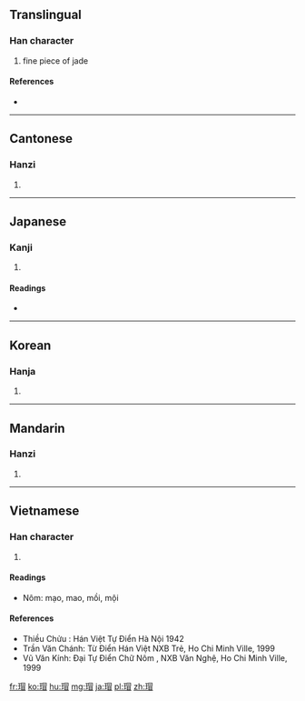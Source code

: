==Translingual==

===Han character===
{{Han char|rn=96|rad=玉|as=09|sn=13|four=1616<sub>0</sub>|canj=一土日月山 (MGABU)}}

# fine piece of jade

====References====
* {{Han ref|kx=0736.150|dkj=21096|dj=1147.180|hdz=21126.050|uh=7441|ud=29761|bh=B7E8|bd=47080}}

----

==Cantonese==

===Hanzi===
{{yue-hanzi|jyut=|y=mou6}}

# {{defn|lang=yue|sort=玉09}}

----

==Japanese==

===Kanji===
{{ja-kanji|grade=|rs=玉09}}

# {{defn|lang=ja|sort=玉09}}

====Readings====
* {{ja-readings|kanon=[[ぼう]] (bō), [[ばい]] (bai)|goon=[[もう]] (mō), [[まい]] (mai)}}

----

==Korean==

===Hanja===
{{ko-hanja|hangeul=[[모]], [[매]]|rv=mo, mae|mr=mo, mae|y=mo, may}}

# {{defn|lang=ko|sort=玉09}}

----

==Mandarin==

===Hanzi===
{{cmn-hanzi|pin=[[mào]] ([[mao4]])|wg=mao<sup>4</sup>}}

# {{defn|lang=cmn|sort=玉09}}

----

==Vietnamese==

===Han character===
{{vi-hantu|mạo, mội|rs=玉09}}

# {{defn|lang=vi|sort=玉09}}
====Readings====
* Nôm: mạo, mao, mồi, mội

====References====
*Thiều Chửu : Hán Việt Tự Điển  Hà Nội 1942
*Trần Văn Chánh: Từ Điển Hán Việt NXB Trẻ, Ho Chi Minh Ville, 1999
*Vũ Văn Kính: Đại Tự Điển Chữ Nôm , NXB Văn Nghệ, Ho Chi Minh Ville, 1999

[[fr:瑁]]
[[ko:瑁]]
[[hu:瑁]]
[[mg:瑁]]
[[ja:瑁]]
[[pl:瑁]]
[[zh:瑁]]